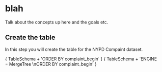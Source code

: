 
# blah

Talk about the concepts up here and the goals etc.

## Create the table

In this step you will create the table for the NYPD Compaint dataset.

<Tabs>
  <TabItem value="cloud" label="Cloud" default>
<CodeBlock language="sql">
  {
    TableSchema + 'ORDER BY complaint_begin'
  }
</CodeBlock>
  </TabItem>
  <TabItem value="oss" label="OSS">
<CodeBlock language="sql">
  {
    TableSchema + 'ENGINE = MergeTree \nORDER BY complaint_begin'
  }
</CodeBlock>
  </TabItem>
</Tabs>

